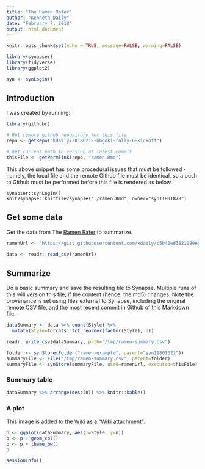 ```yaml
---
title: "The Ramen Rater"
author: "Kenneth Daily"
date: "February 7, 2018"
output: html_document
---
```


```r
knitr::opts_chunk$set(echo = TRUE, message=FALSE, warning=FALSE)

library(synapser)
library(tidyverse)
library(ggplot2)

syn <- synLogin()
```

## Introduction

I was created by running:

```r
library(githubr)

# Get remote github repository for this file
repo <- getRepo("kdaily/20180212-hbgdki-rally-6-kickoff")

# Get current path to version at latest commit
thisFile <- getPermlink(repo, "ramen.Rmd")
```

This above snippet has some procedural issues that must be followed - namely, the local file and the remote Github file must be identical, so a push to Github must be performed before this file is rendered as below.

```
synapser::synLogin()
knit2synapse::knitfile2synapse("./ramen.Rmd", owner="syn11801878")
```

## Get some data

Get the data from The [Ramen Rater](https://www.theramenrater.com/resources-2/the-list/) to summarize.

```r
ramenUrl <- "https://gist.githubusercontent.com/kdaily/c5b40ed3821090e876b02f0fd733e927/raw/34f40712a63f0849a940a62042c0c499fc3afb46/The-Ramen-Rater-The-Big-List.csv"

data <- readr::read_csv(ramenUrl)
```

## Summarize

Do a basic summary and save the resulting file to Synapse. Multiple runs of this will version this file, if the content (hence, the md5) changes. Note the provenance is set using files external to Synapse, including the original remote CSV file, and the most recent commit in Github of this Markdown file. 

```r
dataSummary <- data %>% count(Style) %>%
  mutate(Style=forcats::fct_reorder(factor(Style), n))

readr::write_csv(dataSummary, path="/tmp/ramen-summary.csv")

folder <- synStore(Folder("ramen-example", parent="syn11801621"))
summaryFile <- File("/tmp/ramen-summary.csv", parent=folder)
summaryFile <- synStore(summaryFile, used=ramenUrl, executed=thisFile)
```

### Summary table

```r
dataSummary %>% arrange(desc(n)) %>% knitr::kable()
```

### A plot

This image is added to the Wiki as a "Wiki attachment".

```r
p <- ggplot(dataSummary, aes(x=Style, y=n))
p <- p + geom_col()
p <- p + theme_bw()
p
```

```r
sessionInfo()
```

